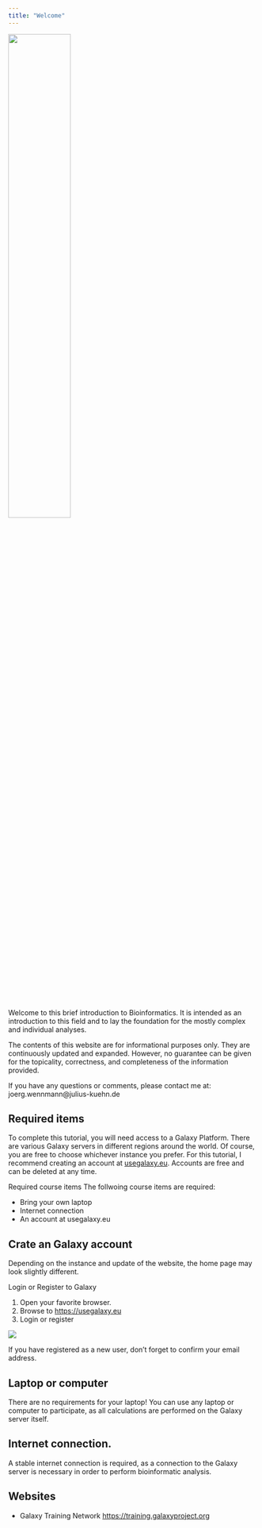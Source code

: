 ```yaml
---
title: "Welcome"
---
```

![](png/bio_wordcloud.png){width="50%" fig-align="center"}

Welcome to this brief introduction to Bioinformatics. It is intended as an introduction to this field and to lay the foundation for the mostly complex and individual analyses.

The contents of this website are for informational purposes only. They are continuously updated and expanded. However, no guarantee can be given for the topicality, correctness, and completeness of the information provided.

If you have any questions or comments, please contact me at: joerg.wennmann\@julius-kuehn.de

## Required items

To complete this tutorial, you will need access to a Galaxy Platform. There are various Galaxy servers in different regions around the world. Of course, you are free to choose whichever instance you prefer. For this tutorial, I recommend creating an account at [usegalaxy.eu](https://usegalaxy.eu). Accounts are free and can be deleted at any time.

::: comment
<comment-title>Required course items</comment-title> 
The follwoing course items are required: 

- Bring your own laptop 
- Internet connection 
- An account at usegalaxy.eu

:::

## Crate an Galaxy account

Depending on the instance and update of the website, the home page may look slightly different.

::: hands-on
<hands-on-title>Login or Register to Galaxy</hands-on-title>

1.  Open your favorite browser.
2.  Browse to <https://usegalaxy.eu>
3.  Login or register

![](png/galaxy_login_register.png)

If you have registered as a new user, don't forget to confirm your email address.

:::

## Laptop or computer

There are no requirements for your laptop! You can use any laptop or computer to participate, as all calculations are performed on the Galaxy server itself.

## Internet connection.

A stable internet connection is required, as a connection to the Galaxy server is necessary in order to perform bioinformatic analysis. 

## Websites

- Galaxy Training Network [https://training.galaxyproject.org](https://training.galaxyproject.org)

